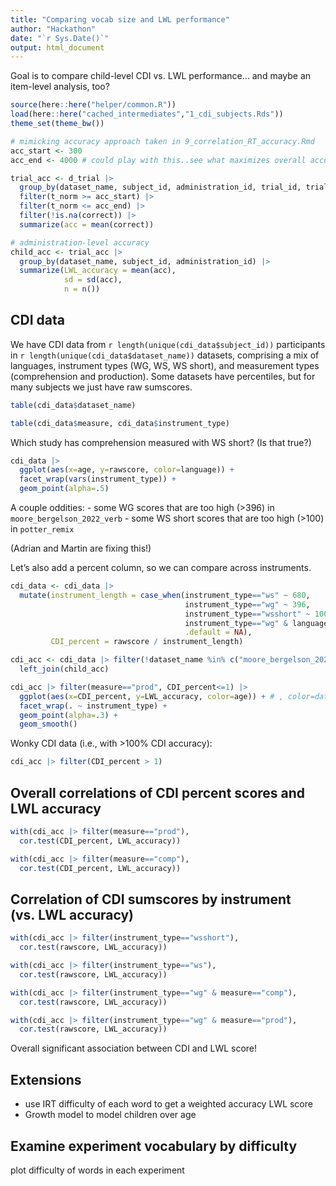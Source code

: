 ```yaml
---
title: "Comparing vocab size and LWL performance"
author: "Hackathon"
date: "`r Sys.Date()`"
output: html_document
---
```


Goal is to compare child-level CDI vs. LWL performance... and maybe an item-level analysis, too?

```r
source(here::here("helper/common.R"))
load(here::here("cached_intermediates","1_cdi_subjects.Rds"))
theme_set(theme_bw())
```



```r
# mimicking accuracy approach taken in 9_correlation_RT_accuracy.Rmd
acc_start <- 300
acc_end <- 4000 # could play with this..see what maximizes overall accuracy

trial_acc <- d_trial |>
  group_by(dataset_name, subject_id, administration_id, trial_id, trial_order, dataset_id) |> # target <- for model-based
  filter(t_norm >= acc_start) |>
  filter(t_norm <= acc_end) |>
  filter(!is.na(correct)) |>
  summarize(acc = mean(correct))

# administration-level accuracy
child_acc <- trial_acc |>
  group_by(dataset_name, subject_id, administration_id) |>
  summarize(LWL_accuracy = mean(acc),
            sd = sd(acc),
            n = n())
```

## CDI data

We have CDI data from `r length(unique(cdi_data$subject_id))` participants in `r length(unique(cdi_data$dataset_name))` datasets, comprising a mix of languages, instrument types (WG, WS, WS short), and measurement types (comprehension and production).
Some datasets have percentiles, but for many subjects we just have raw sumscores. 

```r
table(cdi_data$dataset_name)
```

```r
table(cdi_data$measure, cdi_data$instrument_type)
```

Which study has comprehension measured with WS short? (Is that true?)

```r
cdi_data |>
  ggplot(aes(x=age, y=rawscore, color=language)) +
  facet_wrap(vars(instrument_type)) +
  geom_point(alpha=.5)
```

A couple oddities:
- some WG scores that are too high (>396) in `moore_bergelson_2022_verb`
- some WS short scores that are too high (>100) in `potter_remix`

(Adrian and Martin are fixing this!)

Let's also add a percent column, so we can compare across instruments.

```r
cdi_data <- cdi_data |> 
  mutate(instrument_length = case_when(instrument_type=="ws" ~ 680,
                                       instrument_type=="wg" ~ 396,
                                       instrument_type=="wsshort" ~ 100,
                                       instrument_type=="wg" & language=="Spanish (Mexican)" ~ 428, # double-check Spanish WG length..
                                       .default = NA),
         CDI_percent = rawscore / instrument_length)

cdi_acc <- cdi_data |> filter(!dataset_name %in% c("moore_bergelson_2022_verb","potter_remix")) |>
  left_join(child_acc)

cdi_acc |> filter(measure=="prod", CDI_percent<=1) |>
  ggplot(aes(x=CDI_percent, y=LWL_accuracy, color=age)) + # , color=dataset_name
  facet_wrap(. ~ instrument_type) + 
  geom_point(alpha=.3) +
  geom_smooth()
```

Wonky CDI data (i.e., with >100% CDI accuracy):

```r
cdi_acc |> filter(CDI_percent > 1)
```
## Overall correlations of CDI percent scores and LWL accuracy

```r
with(cdi_acc |> filter(measure=="prod"),
  cor.test(CDI_percent, LWL_accuracy))

with(cdi_acc |> filter(measure=="comp"),
  cor.test(CDI_percent, LWL_accuracy))
```

## Correlation of CDI sumscores by instrument (vs. LWL accuracy)

```r
with(cdi_acc |> filter(instrument_type=="wsshort"),
  cor.test(rawscore, LWL_accuracy))

with(cdi_acc |> filter(instrument_type=="ws"),
  cor.test(rawscore, LWL_accuracy))

with(cdi_acc |> filter(instrument_type=="wg" & measure=="comp"),
  cor.test(rawscore, LWL_accuracy))

with(cdi_acc |> filter(instrument_type=="wg" & measure=="prod"),
  cor.test(rawscore, LWL_accuracy))
```

Overall significant association between CDI and LWL score!

## Extensions

- use IRT difficulty of each word to get a weighted accuracy LWL score
- Growth model to model children over age 


## Examine experiment vocabulary by difficulty

plot difficulty of words in each experiment


